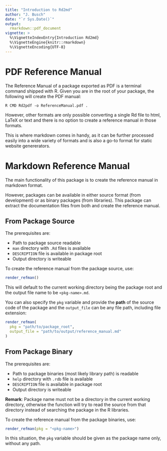 ```yaml
---
title: "Introduction to Rd2md"
author: "J. Busch"
date: "`r Sys.Date()`"
output: 
  rmarkdown::pdf_document
vignette: >
  %\VignetteIndexEntry{Introduction Rd2md}
  %\VignetteEngine{knitr::rmarkdown}
  %\VignetteEncoding{UTF-8}
---
```


# PDF Reference Manual

The Reference Manual of a package exported as PDF is a terminal command shipped
with R. Given you are in the root of your package, the following will create
the PDF manual:

```
R CMD Rd2pdf -o ReferenceManual.pdf .
```

However, other formats are only possible converting a single Rd file to
html, LaTeX or text and there is no option to create a reference manual in
those formats.

This is where markdown comes in handy, as it can be further processed
easily into a wide variety of formats and is also a go-to format for static
website genererators.

# Markdown Reference Manual

The main functionality of this package is to create the reference manual in
markdown format. 

However, packages can be available in either source format (from development)
or as binary packages (from libraries). This package can extract the
documentation files from both and create the reference manual.

## From Package Source

The prerequisites are:

* Path to package source readable
* `man` directory with `.Rd` files is available
* `DESCRIPTION` file is available in package root
* Output directory is writeable

To create the reference manual from the package source, use:

```r
render_refman()
```

This will default to the current working directory being the package root and
the output file name to be `<pkg-name>.md`.

You can also specify the `pkg` variable and provide the **path** of the source
code of the package and the `output_file` can be any file path, including
file extension:

```r
render_refman(
  pkg = "path/to/package_root",
  output_file = "path/to/output/reference_manual.md"
)
```

## From Package Binary

The prerequisites are:

* Path to package binaries (most likely library path) is readable
* `help` directory with `.rdb` file is available
* `DESCRIPTION` file is available in package root
* Output directory is writeable

**Remark**: Package name must not be a directory in the current working
directory, otherwise the function will try to read the source from that
directory instead of searching the package in the R libraries.

To create the reference manual from the package binaries, use:

```r
render_refman(pkg = "<pkg-name>")
```

In this situation, the `pkg` variable should be given as the package name only,
without any path.

